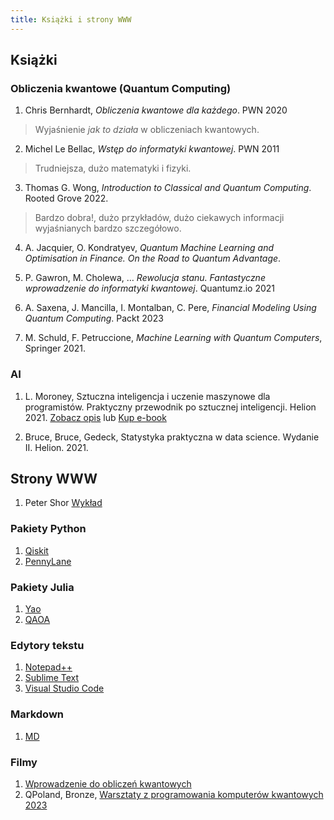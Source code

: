 ```yaml
---
title: Książki i strony WWW
---
```


## Książki 

<div id="QC">
### Obliczenia kwantowe (Quantum Computing)
</div>
1. Chris Bernhardt, _Obliczenia kwantowe dla każdego_. PWN 2020

> Wyjaśnienie _jak to działa_ w obliczeniach kwantowych.

2. Michel Le Bellac, _Wstęp do informatyki kwantowej_. PWN 2011

> Trudniejsza, dużo matematyki i fizyki. 

3. Thomas G. Wong, _Introduction to Classical and Quantum Computing_. Rooted Grove 2022.

> Bardzo dobra!, dużo przykładów, dużo ciekawych informacji wyjaśnianych bardzo szczegółowo. 
 
4. A. Jacquier, O. Kondratyev, _Quantum Machine Learning and Optimisation in Finance. On the Road to Quantum Advantage_.

5. P. Gawron, M. Cholewa, ... _Rewolucja stanu. Fantastyczne wprowadzenie do informatyki kwantowej_. Quantumz.io 2021

6. A. Saxena, J. Mancilla, I. Montalban, C. Pere, _Financial Modeling Using Quantum Computing_. Packt 2023

7. M. Schuld, F. Petruccione, _Machine Learning with Quantum Computers_, Springer 2021.

<div id="AI">
### AI 
</div>
1. L. Moroney, Sztuczna inteligencja i uczenie maszynowe dla programistów. Praktyczny przewodnik po sztucznej inteligencji. Helion 2021.
[Zobacz opis](http://helion.pl/view/111546/szinum.html) lub [Kup e-book](http://helion.pl/add111546~szinum_ebook)

2. Bruce, Bruce, Gedeck, Statystyka praktyczna w data science. Wydanie II. Helion. 2021.

## Strony WWW

1. Peter Shor [Wykład](https://math.mit.edu/~shor/435-LN/)

### Pakiety Python

1. [Qiskit](http://www.numpy.org)
2. [PennyLane](http://www.scipy.org)

### Pakiety Julia 

1. [Yao]()
2. [QAOA]()

### Edytory tekstu

1. [Notepad++](https://notepad-plus-plus.org/download)
2. [Sublime Text](https://www.sublimetext.com)
3. [Visual Studio Code](https://code.visualstudio.com)

### Markdown

1. [MD](http://daringfireball.net/projects/markdown/)

### Filmy

1. [Wprowadzenie do obliczeń kwantowych](https://www.youtube.com/watch?v=-UlxHPIEVqA)
2. QPoland, Bronze, [Warsztaty z programowania komputerów kwantowych 2023](https://www.youtube.com/watch?v=nDCROyWULkw&list=PLjZhz-aJHvA1q5DcsR_Y1XvsF2juz0FoN&index=2)


